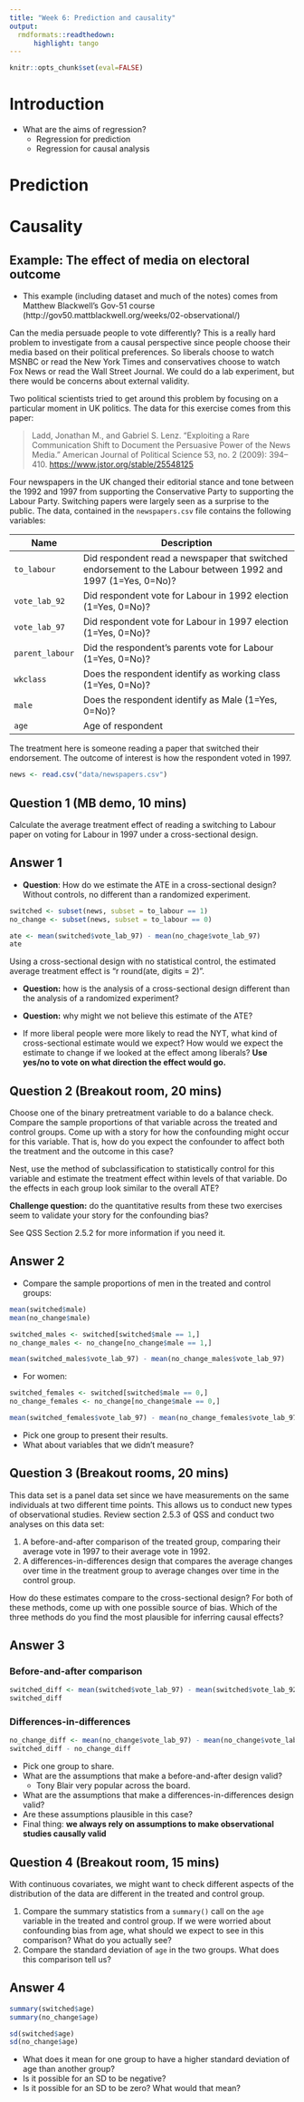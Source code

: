 ```yaml
---
title: "Week 6: Prediction and causality"
output:
  rmdformats::readthedown:
      highlight: tango
---
```

```r
knitr::opts_chunk$set(eval=FALSE)
```



# Introduction
- What are the aims of regression?
  - Regression for prediction
  - Regression for causal analysis
  
# Prediction

# Causality

## Example: The effect of media on electoral outcome

- This example (including dataset and much of the notes) comes from Matthew Blackwell's Gov-51 course (http://gov50.mattblackwell.org/weeks/02-observational/)

Can the media persuade people to vote differently? This is a really hard problem to investigate from a causal perspective since people choose their media based on their political preferences. So liberals choose to watch MSNBC or read the New York Times and conservatives choose to watch Fox News or read the Wall Street Journal. We could do a lab experiment, but there would be concerns about external validity.

Two political scientists tried to get around this problem by focusing on a particular moment in UK politics. The data for this exercise comes from this paper:

> Ladd, Jonathan M., and Gabriel S. Lenz. "Exploiting a Rare Communication Shift to Document the Persuasive Power of the News Media." American Journal of Political Science 53, no. 2 (2009): 394–410. [https://www.jstor.org/stable/25548125](https://www.jstor.org/stable/25548125)


Four newspapers in the UK changed their editorial stance and tone between the 1992 and 1997 from supporting the Conservative Party to supporting the Labour Party. Switching papers were largely seen as a surprise to the public. The data, contained in the `newspapers.csv` file contains the following variables: 


| Name            | Description                                                                                                  |
|-----------------|--------------------------------------------------------------------------------------------------------------|
| `to_labour`       | Did respondent read a newspaper that switched endorsement to the Labour between 1992 and 1997 (1=Yes, 0=No)? |
| `vote_lab_92`   | Did respondent vote for Labour in 1992 election (1=Yes, 0=No)?                                               |
| `vote_lab_97`   | Did respondent vote for Labour in 1997 election (1=Yes, 0=No)?                                               |
| `parent_labour` | Did the respondent's parents vote for Labour (1=Yes, 0=No)?                                                  |
| `wkclass`       | Does the respondent identify as working class (1=Yes, 0=No)?                                                 |
| `male`          | Does the respondent identify as Male (1=Yes, 0=No)?                                                          |
| `age`     | Age of respondent |


The treatment here is someone reading a paper that switched their endorsement. The outcome of interest is how the respondent voted in 1997.


```r
news <- read.csv("data/newspapers.csv")
```


## Question 1 (MB demo, 10 mins)

Calculate the average treatment effect of reading a switching to Labour paper on voting for Labour in 1997 under a cross-sectional design. 


## Answer 1

- **Question**: How do we estimate the ATE in a cross-sectional design? Without controls, no different than a randomized experiment. 

```r
switched <- subset(news, subset = to_labour == 1)
no_change <- subset(news, subset = to_labour == 0)

ate <- mean(switched$vote_lab_97) - mean(no_chage$vote_lab_97)
ate
```

Using a cross-sectional design with no statistical control, the estimated average treatment effect is "r round(ate, digits = 2)". 


- **Question:** how is the analysis of a cross-sectional design different than the analysis of a randomized experiment?

- **Question:** why might we not believe this estimate of the ATE?


- If more liberal people were more likely to read the NYT, what kind of cross-sectional estimate would we expect? How would we expect the estimate to change if we looked at the effect among liberals? **Use yes/no to vote on what direction the effect would go.**

## Question 2 (Breakout room, 20 mins)

Choose one of the binary pretreatment variable to do a balance check. Compare the sample proportions of that variable across the treated and control groups. Come up with a story for how the confounding might occur for this variable. That is, how do you expect the confounder to affect both the treatment and the outcome in this case? 

Nest, use the method of subclassification to statistically control for this variable  and estimate the treatment effect within levels of that variable. Do the effects in each group look similar to the overall ATE? 

**Challenge question:** do the quantitative results from these two exercises seem to validate your story for the confounding bias?

See QSS Section 2.5.2 for more information if you need it. 


## Answer 2

- Compare the sample proportions of men in the treated and control groups:

```r
mean(switched$male)
mean(no_change$male)
```

```r
switched_males <- switched[switched$male == 1,]
no_change_males <- no_change[no_change$male == 1,]

mean(switched_males$vote_lab_97) - mean(no_change_males$vote_lab_97)
```

- For women: 


```r
switched_females <- switched[switched$male == 0,]
no_change_females <- no_change[no_change$male == 0,]

mean(switched_females$vote_lab_97) - mean(no_change_females$vote_lab_97)
```

- Pick one group to present their results. 
- What about variables that we didn't measure? 

## Question 3 (Breakout rooms, 20 mins)

This data set is a panel data set since we have measurements on the same individuals at two different time points. This allows us to conduct new types of observational studies. Review section 2.5.3 of QSS and conduct two analyses on this data set:

1. A before-and-after comparison of the treated group, comparing their average vote in 1997 to their average vote in 1992. 
2. A differences-in-differences design that compares the average changes over time in the treatment group to average changes over time in the control group. 

How do these estimates compare to the cross-sectional design? For both of these methods, come up with one possible source of bias. Which of the three methods do you find the most plausible for inferring causal effects?

## Answer 3

### Before-and-after comparison


```r
switched_diff <- mean(switched$vote_lab_97) - mean(switched$vote_lab_92)
switched_diff
```

### Differences-in-differences

```r
no_change_diff <- mean(no_change$vote_lab_97) - mean(no_change$vote_lab_92)
switched_diff - no_change_diff
```

- Pick one group to share. 
- What are the assumptions that make a before-and-after design valid?
  - Tony Blair very popular across the board. 
- What are the assumptions that make a differences-in-differences design valid?
- Are these assumptions plausible in this case? 
- Final thing: **we always rely on assumptions to make observational studies causally valid**


## Question 4 (Breakout room, 15 mins)

With continuous covariates, we might want to check different aspects of the distribution of the data are different in the treated and control group. 

1. Compare the summary statistics from a `summary()` call on the `age` variable in the treated and control group. If we were worried about confounding bias from age, what should we expect to see in this comparison? What do you actually see?
2. Compare the standard deviation of `age` in the two groups. What does this comparison tell us?


## Answer 4

```r
summary(switched$age)
summary(no_change$age)

sd(switched$age)
sd(no_change$age)
```


- What does it mean for one group to have a higher standard deviation of age than another group? 
- Is it possible for an SD to be negative? 
- Is it possible for an SD to be zero? What would that mean?